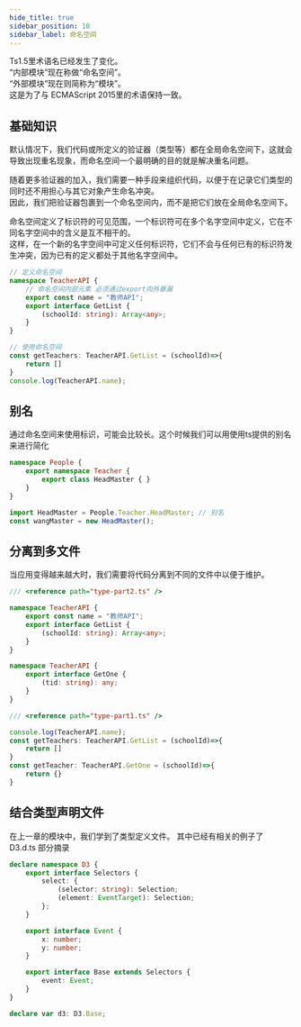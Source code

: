 ```yaml
---
hide_title: true
sidebar_position: 10
sidebar_label: 命名空间
---
```


Ts1.5里术语名已经发生了变化。     
“内部模块”现在称做“命名空间”。   
“外部模块”现在则简称为“模块”。    
这是为了与 ECMAScript 2015里的术语保持一致。


## 基础知识
默认情况下，我们代码或所定义的验证器（类型等）都在全局命名空间下，这就会导致出现重名现象，而命名空间一个最明确的目的就是解决重名问题。 

随着更多验证器的加入，我们需要一种手段来组织代码，以便于在记录它们类型的同时还不用担心与其它对象产生命名冲突。    
因此，我们把验证器包裹到一个命名空间内，而不是把它们放在全局命名空间下。    

命名空间定义了标识符的可见范围，一个标识符可在多个名字空间中定义，它在不同名字空间中的含义是互不相干的。    
这样，在一个新的名字空间中可定义任何标识符，它们不会与任何已有的标识符发生冲突，因为已有的定义都处于其他名字空间中。

```ts
// 定义命名空间
namespace TeacherAPI {
    // 命名空间内部元素 必须通过export向外暴漏
    export const name = "教师API";
    export interface GetList {
        (schoolId: string): Array<any>;
    }
}

// 使用命名空间
const getTeachers: TeacherAPI.GetList = (schoolId)=>{
    return []
}
console.log(TeacherAPI.name);

```



## 别名
通过命名空间来使用标识，可能会比较长。这个时候我们可以用使用ts提供的别名来进行简化
```ts
namespace People {
    export namespace Teacher {
        export class HeadMaster { }
    }
}

import HeadMaster = People.Teacher.HeadMaster; // 别名
const wangMaster = new HeadMaster(); 
```

## 分离到多文件
当应用变得越来越大时，我们需要将代码分离到不同的文件中以便于维护。
```ts title="type-part1.ts"
/// <reference path="type-part2.ts" />

namespace TeacherAPI {
    export const name = "教师API";
    export interface GetList {
        (schoolId: string): Array<any>;
    }
}
```

```ts title="type-part2.ts"
namespace TeacherAPI {
    export interface GetOne {
        (tid: string): any;
    }
}
```
```ts title="index.ts"
/// <reference path="type-part1.ts" />

console.log(TeacherAPI.name);
const getTeachers: TeacherAPI.GetList = (schoolId)=>{
    return []
}
const getTeacher: TeacherAPI.GetOne = (schoolId)=>{
    return {}
}
```

## 结合类型声明文件
在上一章的模块中，我们学到了类型定义文件。 其中已经有相关的例子了    
D3.d.ts 部分摘录
```ts title="D3.d.ts"
declare namespace D3 {
    export interface Selectors {
        select: {
            (selector: string): Selection;
            (element: EventTarget): Selection;
        };
    }

    export interface Event {
        x: number;
        y: number;
    }

    export interface Base extends Selectors {
        event: Event;
    }
}

declare var d3: D3.Base;
```
